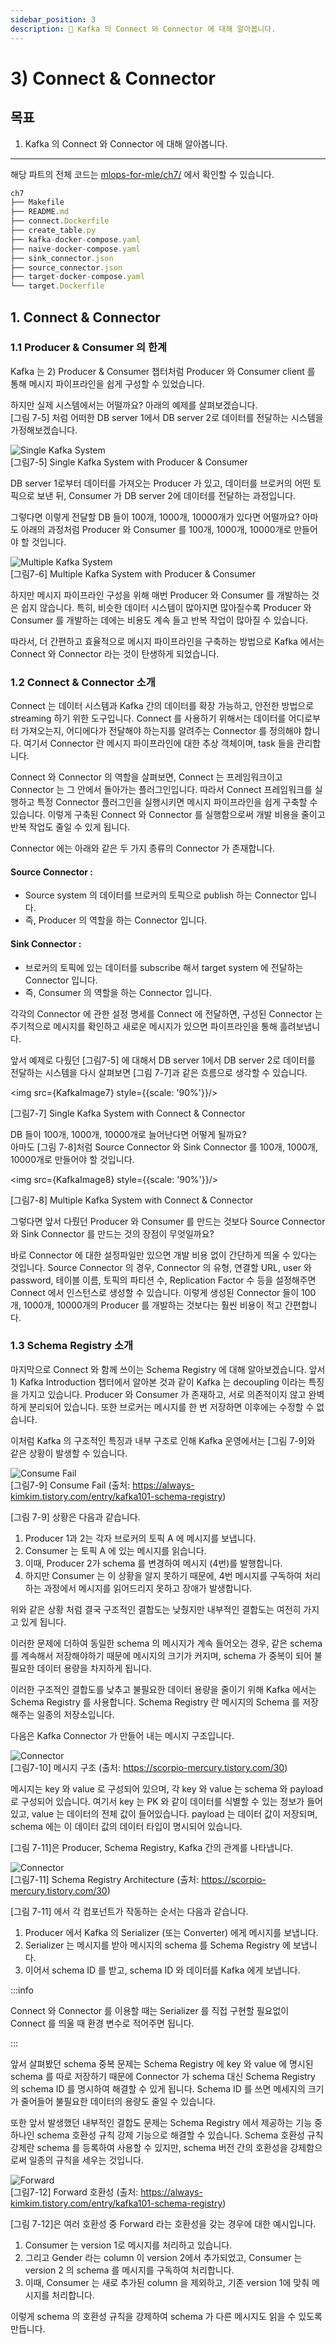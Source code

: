 ```yaml
---
sidebar_position: 3
description: 📌 Kafka 의 Connect 와 Connector 에 대해 알아봅니다.
---
```


# 3) Connect & Connector

## 목표

1. Kafka 의 Connect 와 Connector 에 대해 알아봅니다.

---

<BrowserWindow url="https://github.com/mlops-for-mle/mlops-for-mle/tree/main/ch7">

해당 파트의 전체 코드는 [mlops-for-mle/ch7/](https://github.com/mlops-for-mle/mlops-for-mle/tree/main/ch7) 에서 확인할 수 있습니다.

```js
ch7
├── Makefile
├── README.md
├── connect.Dockerfile
├── create_table.py
├── kafka-docker-compose.yaml
├── naive-docker-compose.yaml
├── sink_connector.json
├── source_connector.json
├── target-docker-compose.yaml
└── target.Dockerfile
```

</BrowserWindow>

## 1. Connect & Connector

### 1.1 Producer & Consumer 의 한계

Kafka 는 <Chapter>2) Producer & Consumer</Chapter> 챕터처럼 Producer 와 Consumer client 를 통해 메시지 파이프라인을 쉽게 구성할 수 있었습니다.

하지만 실제 시스템에서는 어떨까요? 아래의 예제를 살펴보겠습니다.  
[그림 7-5] 처럼 어떠한 DB server 1에서 DB server 2로 데이터를 전달하는 시스템을 가정해보겠습니다.

<div style={{textAlign: 'center'}}>

![Single Kafka System](./img/kafka-5.png)  
[그림7-5] Single Kafka System with Producer & Consumer

</div>

DB server 1로부터 데이터를 가져오는 Producer 가 있고, 데이터를 브로커의 어떤 토픽으로 보낸 뒤, Consumer 가 DB server 2에 데이터를 전달하는 과정입니다.

그렇다면 이렇게 전달할 DB 들이 100개, 1000개, 10000개가 있다면 어떨까요? 아마도 아래의 과정처럼 Producer 와 Consumer 를 100개, 1000개, 10000개로 만들어야 할 것입니다.

<div style={{textAlign: 'center'}}>

![Multiple Kafka System](./img/kafka-6.png)  
[그림7-6] Multiple Kafka System with Producer & Consumer

</div>

하지만 메시지 파이프라인 구성을 위해 매번 Producer 와 Consumer 를 개발하는 것은 쉽지 않습니다.
특히, 비슷한 데이터 시스템이 많아지면 많아질수록 Producer 와 Consumer 를 개발하는 데에는 비용도 계속 들고 반복 작업이 많아질 수 있습니다.

따라서, 더 간편하고 효율적으로 메시지 파이프라인을 구축하는 방법으로 Kafka 에서는 Connect 와 Connector 라는 것이 탄생하게 되었습니다.

### 1.2 Connect & Connector 소개

Connect 는 데이터 시스템과 Kafka 간의 데이터를 확장 가능하고, 안전한 방법으로 streaming 하기 위한 도구입니다.
Connect 를 사용하기 위해서는 데이터를 어디로부터 가져오는지, 어디에다가 전달해야 하는지를 알려주는 Connector 를 정의해야 합니다.
여기서 Connector 란 메시지 파이프라인에 대한 추상 객체이며, task 들을 관리합니다.

Connect 와 Connector 의 역할을 살펴보면, Connect 는 프레임워크이고 Connector 는 그 안에서 돌아가는 플러그인입니다.
따라서 Connect 프레임워크를 실행하고 특정 Connector 플러그인을 실행시키면 메시지 파이프라인을 쉽게 구축할 수 있습니다. 
이렇게 구축된 Connect 와 Connector 를 실행함으로써 개발 비용을 줄이고 반복 작업도 줄일 수 있게 됩니다.

Connector 에는 아래와 같은 두 가지 종류의 Connector 가 존재합니다.

#### Source Connector : 

- Source system 의 데이터를 브로커의 토픽으로 publish 하는 Connector 입니다. 
- 즉, Producer 의 역할을 하는 Connector 입니다.

#### Sink Connector :
- 브로커의 토픽에 있는 데이터를 subscribe 해서 target system 에 전달하는 Connector 입니다. 
- 즉, Consumer 의 역할을 하는 Connector 입니다.

각각의 Connector 에 관한 설정 명세를 Connect 에 전달하면, 구성된 Connector 는 주기적으로 메시지를 확인하고 새로운 메시지가 있으면 파이프라인을 통해 흘려보냅니다.

앞서 예제로 다뤘던 [그림7-5] 에 대해서 DB server 1에서 DB server 2로 데이터를 전달하는 시스템을 다시 살펴보면 [그림 7-7]과 같은 흐름으로 생각할 수 있습니다.

<div style={{textAlign: 'center'}}>

<img src={KafkaImage7} style={{scale: '90%'}}/>

[그림7-7] Single Kafka System with Connect & Connector

</div>

DB 들이 100개, 1000개, 10000개로 늘어난다면 어떻게 될까요?  
아마도 [그림 7-8]처럼 Source Connector 와 Sink Connector 를 100개, 1000개, 10000개로 만들어야 할 것입니다.


<div style={{textAlign: 'center'}}>

<img src={KafkaImage8} style={{scale: '90%'}}/>
 
[그림7-8] Multiple Kafka System with Connect & Connector

</div>

그렇다면 앞서 다뤘던 Producer 와 Consumer 를 만드는 것보다 Source Connector 와 Sink Connector 를 만드는 것의 장점이 무엇일까요? 

바로 Connector 에 대한 설정파일만 있으면 개발 비용 없이 간단하게 띄울 수 있다는 것입니다.
Source Connector 의 경우, Connector 의 유형, 연결할 URL, user 와 password, 테이블 이름, 토픽의 파티션 수, Replication Factor 수 등을 설정해주면 Connect 에서 인스턴스로 생성할 수 있습니다.
이렇게 생성된 Connector 들이 100개, 1000개, 10000개의 Producer 를 개발하는 것보다는 훨씬 비용이 적고 간편합니다.

### 1.3 Schema Registry 소개

마지막으로 Connect 와 함께 쓰이는 Schema Registry 에 대해 알아보겠습니다.
앞서 <Chapter> 1) Kafka Introduction </Chapter> 챕터에서 알아본 것과 같이 Kafka 는 decoupling 이라는 특징을 가지고 있습니다.
Producer 와 Consumer 가 존재하고, 서로 의존적이지 않고 완벽하게 분리되어 있습니다.
또한 브로커는 메시지를 한 번 저장하면 이후에는 수정할 수 없습니다.

이처럼 Kafka 의 구조적인 특징과 내부 구조로 인해 Kafka 운영에서는 [그림 7-9]와 같은 상황이 발생할 수 있습니다.

<div style={{textAlign: 'center'}}>

![Consume Fail](./img/kafka-9.png)  
[그림7-9] Consume Fail (출처: https://always-kimkim.tistory.com/entry/kafka101-schema-registry)

</div>

[그림 7-9] 상황은 다음과 같습니다.
1. Producer 1과 2는 각자 브로커의 토픽 A 에 메시지를 보냅니다.
2. Consumer 는 토픽 A 에 있는 메시지를 읽습니다.
3. 이때, Producer 2가 schema 를 변경하여 메시지 (4번)를 발행합니다.
4. 하지만 Consumer 는 이 상황을 알지 못하기 때문에, 4번 메시지를 구독하여 처리하는 과정에서 메시지를 읽어드리지 못하고 장애가 발생합니다.

위와 같은 상황 처럼 결국 구조적인 결합도는 낮췄지만 내부적인 결합도는 여전히 가지고 있게 됩니다.

이러한 문제에 더하여 동일한 schema 의 메시지가 계속 들어오는 경우, 같은 schema 를 계속해서 저장해야하기 때문에 메시지의 크기가 커지며, schema 가 중복이 되어 불필요한 데이터 용량을 차지하게 됩니다.

이러한 구조적인 결합도를 낮추고 불필요한 데이터 용량을 줄이기 위해 Kafka 에서는 Schema Registry 를 사용합니다.
Schema Registry 란 메시지의 Schema 를 저장해주는 일종의 저장소입니다.

다음은 Kafka Connector 가 만들어 내는 메시지 구조입니다.

<div style={{textAlign: 'center'}}>

![Connector](./img/kafka-10.png)  
[그림7-10] 메시지 구조 (출처: https://scorpio-mercury.tistory.com/30)

</div>

메시지는 key 와 value 로 구성되어 있으며, 각 key 와 value 는 schema 와 payload 로 구성되어 있습니다.
여기서 key 는 PK 와 같이 데이터를 식별할 수 있는 정보가 들어있고, value 는 데이터의 전체 값이 들어있습니다.
payload 는 데이터 값이 저장되며, schema 에는 이 데이터 값의 데이터 타입이 명시되어 있습니다.

[그림 7-11]은 Producer, Schema Registry, Kafka 간의 관계를 나타냅니다. 

<div style={{textAlign: 'center'}}>

![Connector](./img/kafka-11.png)  
[그림7-11] Schema Registry Architecture (출처: https://scorpio-mercury.tistory.com/30)

</div>

[그림 7-11] 에서 각 컴포넌트가 작동하는 순서는 다음과 같습니다.
1. Producer 에서 Kafka 의 Serializer (또는 Converter) 에게 메시지를 보냅니다.
2. Serializer 는 메시지를 받아 메시지의 schema 를 Schema Registry 에 보냅니다.
3. 이어서 schema ID 를 받고, schema ID 와 데이터를 Kafka 에게 보냅니다.

:::info

Connect 와 Connector 를 이용할 때는 Serializer 를 직접 구현할 필요없이 Connect 를 띄울 때 환경 변수로 적어주면 됩니다.

:::

 
앞서 살펴봤던 schema 중복 문제는 Schema Registry 에 key 와 value 에 명시된 schema 를 따로 저장하기 때문에 Connector 가 schema 대신 Schema Registry 의 schema ID 를 명시하여 해결할 수 있게 됩니다.
Schema ID 를 쓰면 메세지의 크기가 줄어들어 불필요한 데이터의 용량도 줄일 수 있습니다.

또한 앞서 발생했던 내부적인 결합도 문제는 Schema Registry 에서 제공하는 기능 중 하나인 schema 호환성 규칙 강제 기능으로 해결할 수 있습니다.
Schema 호환성 규칙 강제란 schema 를 등록하여 사용할 수 있지만, schema 버전 간의 호환성을 강제함으로써 일종의 규칙을 세우는 것입니다.

<div style={{textAlign: 'center'}}>

![Forward](./img/kafka-12.png)  
[그림7-12] Forward 호환성 (출처: https://always-kimkim.tistory.com/entry/kafka101-schema-registry)

</div>

[그림 7-12]은 여러 호환성 중 Forward 라는 호환성을 갖는 경우에 대한 예시입니다.

1. Consumer 는 version 1로 메시지를 처리하고 있습니다.
2. 그리고 Gender 라는 column 이 version 2에서 추가되었고, Consumer 는 version 2 의 schema 를 메시지를 구독하여 처리합니다.
3. 이때, Consumer 는 새로 추가된 column 을 제외하고, 기존 version 1에 맞춰 메시지를 처리합니다.

이렇게 schema 의 호환성 규칙을 강제하여 schema 가 다른 메시지도 읽을 수 있도록 만듭니다.  
